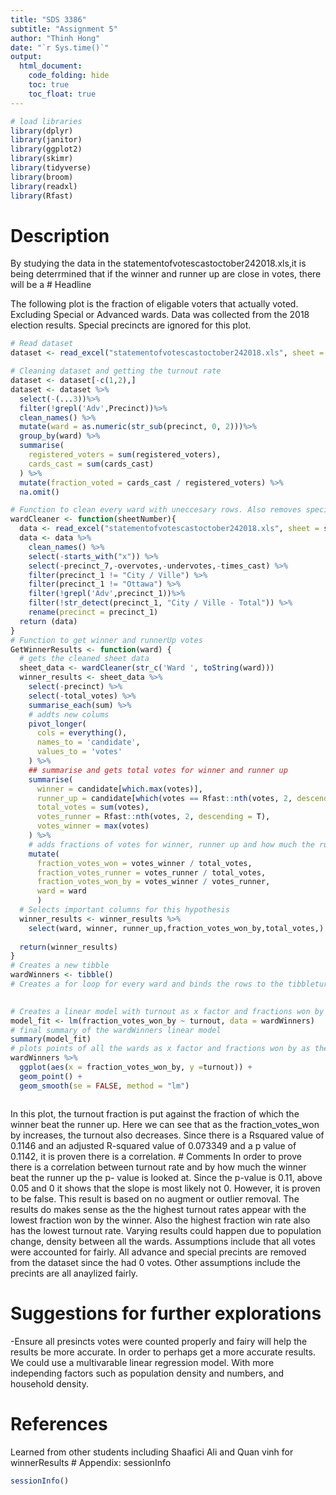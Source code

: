 ```yaml
---
title: "SDS 3386"
subtitle: "Assignment 5"
author: "Thinh Hong"
date: "`r Sys.time()`"
output: 
  html_document:
    code_folding: hide
    toc: true
    toc_float: true
---
```



```r
# load libraries
library(dplyr)
library(janitor)
library(ggplot2)
library(skimr)
library(tidyverse)
library(broom)
library(readxl)
library(Rfast)
```
# Description
 By studying the data in the statementofvotescastoctober242018.xls,it is being deterrmined that if the winner and runner up are close in votes, there will be a
# Headline

The following plot is the fraction of eligable voters that actually voted. Excluding Special or Advanced wards. Data was collected from the 2018 election results. Special precincts are ignored for this plot.

```r

# Read dataset 
dataset <- read_excel("statementofvotescastoctober242018.xls", sheet = "Summary",skip = 2)

# Cleaning dataset and getting the turnout rate
dataset <- dataset[-c(1,2),]
dataset <- dataset %>%
  select(-(...3))%>%
  filter(!grepl('Adv',Precinct))%>%
  clean_names() %>%
  mutate(ward = as.numeric(str_sub(precinct, 0, 2)))%>%
  group_by(ward) %>%
  summarise(
    registered_voters = sum(registered_voters),
    cards_cast = sum(cards_cast)
  ) %>%                                                  
  mutate(fraction_voted = cards_cast / registered_voters) %>%
  na.omit()

# Function to clean every ward with uneccesary rows. Also removes special precints
wardCleaner <- function(sheetNumber){
  data <- read_excel("statementofvotescastoctober242018.xls", sheet = sheetNumber,skip = 2)
  data <- data %>% 
    clean_names() %>%
    select(-starts_with("x")) %>%
    select(-precinct_7,-overvotes,-undervotes,-times_cast) %>%
    filter(precinct_1 != "City / Ville") %>%
    filter(precinct_1 != "Ottawa") %>%
    filter(!grepl('Adv',precinct_1))%>%
    filter(!str_detect(precinct_1, "City / Ville - Total")) %>%
    rename(precinct = precinct_1)
  return (data)
}
# Function to get winner and runnerUp votes
GetWinnerResults <- function(ward) {
  # gets the cleaned sheet data
  sheet_data <- wardCleaner(str_c('Ward ', toString(ward)))
  winner_results <- sheet_data %>%
    select(-precinct) %>%
    select(-total_votes) %>%
    summarise_each(sum) %>%
    # addts new colums
    pivot_longer(
      cols = everything(), 
      names_to = 'candidate',
      values_to = 'votes'
    ) %>% 
    ## summarise and gets total votes for winner and runner up
    summarise(
      winner = candidate[which.max(votes)],
      runner_up = candidate[which(votes == Rfast::nth(votes, 2, descending = T))],
      total_votes = sum(votes),
      votes_runner = Rfast::nth(votes, 2, descending = T),
      votes_winner = max(votes)
    ) %>%
    # adds fractions of votes for winner, runner up and how much the runner up won by
    mutate(
      fraction_votes_won = votes_winner / total_votes,
      fraction_votes_runner = votes_runner / total_votes,
      fraction_votes_won_by = votes_winner / votes_runner,
      ward = ward
      )  
  # Selects important columns for this hypothesis
  winner_results <- winner_results %>% 
    select(ward, winner, runner_up,fraction_votes_won_by,total_votes,)
  
  return(winner_results)
}
# Creates a new tibble
wardWinners <- tibble()
# Creates a for loop for every ward and binds the rows to the tibbleturnout rate and changes the name to the wardWinneers
 

# Creates a linear model with turnout as x factor and fractions won by as the y
model_fit <- lm(fraction_votes_won_by ~ turnout, data = wardWinners)
# final summary of the wardWinners linear model
summary(model_fit)
# plots points of all the wards as x factor and fractions won by as the y
wardWinners %>% 
  ggplot(aes(x = fraction_votes_won_by, y =turnout)) + 
  geom_point() +
  geom_smooth(se = FALSE, method = "lm")



```


In this plot, the turnout fraction is put against the fraction of which the winner beat the runner up. Here we can see that as the fraction_votes_won by increases, the turnout also decreases. Since there is a Rsquared value of 0.1146 and an adjusted R-squared value of 0.073349 and a p value of 0.1142, it is proven there is a correlation.
# Comments
In order to prove there is a correlation between turnout rate and by how much the winner beat the runner up the p- value is looked at. Since the p-value is 0.11, above 0.05 and 0 it shows that the slope is most likely not 0. However, it is proven to be false. This result is based on no augment or outlier removal.
The results do makes sense as the the highest turnout rates appear with the lowest fraction won by the winner. Also the highest fraction win rate also has the lowest turnout rate.  Varying results could happen due to population change, density between all the wards. Assumptions include that all votes were accounted for fairly. All advance and special precints are removed from the dataset since the had 0 votes. Other assumptions include the precints are all anaylized fairly. 


# Suggestions for further explorations

-Ensure all presincts votes were counted properly and fairy will help the results be more accurate. In order to perhaps get a more accurate results. We could use a multivarable linear regression model. With more independing factors such as population density and numbers, and household density.


# References

Learned from other students including Shaafici Ali and Quan vinh for winnerResults
# Appendix: sessionInfo
```r
sessionInfo()
```